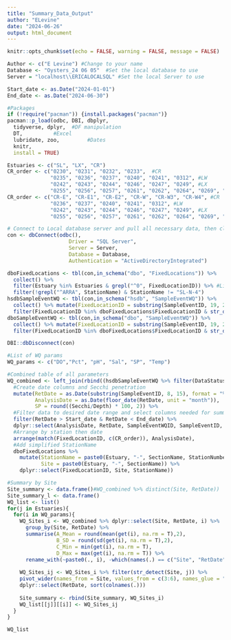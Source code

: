 ```yaml
---
title: "Summary_Data_Output"
author: "ELevine"
date: "2024-06-26"
output: html_document
---
```


```r
knitr::opts_chunk$set(echo = FALSE, warning = FALSE, message = FALSE)

Author <- c("E Levine") #Change to your name
Database <- "Oysters_24 06 05"  #Set the local database to use
Server = "localhost\\ERICALOCALSQL" #Set the local Server to use

Start_date <- as.Date("2024-01-01")
End_date <- as.Date("2024-06-30")

#Packages
if (!require("pacman")) {install.packages("pacman")}
pacman::p_load(odbc, DBI, dbplyr,
  tidyverse, dplyr,  #DF manipulation
  DT,          #Excel
  lubridate, zoo,         #Dates
  knitr, 
  install = TRUE)

Estuaries <- c("SL", "LX", "CR")
CR_order <- c("0230", "0231", "0232", "0233",  #CR
              "0235", "0236", "0237", "0240", "0241", "0312", #LW
              "0242", "0243", "0244", "0246", "0247", "0249", #LX
              "0255", "0256", "0257", "0261", "0262", "0264", "0269", "0270", "0271") #SL
CR_order <- c("CR-E", "CR-E1", "CR-E2", "CR-W", "CR-W3", "CR-W4", #CR
              "0236", "0237", "0240", "0241", "0312", #LW
              "0242", "0243", "0244", "0246", "0247", "0249", #LX
              "0255", "0256", "0257", "0261", "0262", "0264", "0269", "0270", "0271") #SL

```


```r
# Connect to Local database server and pull all necessary data, then close connection 
con <- dbConnect(odbc(),
                    Driver = "SQL Server", 
                    Server = Server,
                    Database = Database,
                    Authentication = "ActiveDirectoryIntegrated")

dboFixedLocations <- tbl(con,in_schema("dbo", "FixedLocations")) %>%
  collect() %>% 
  filter(Estuary %in% Estuaries & grepl("^0", FixedLocationID)) %>% #Limit to primary stations, remove "ARRA" and SLN4
  filter(!grepl("^ARRA", StationName) & StationName != "SL-N-4")
hsdbSampleEventWQ <- tbl(con,in_schema("hsdb", "SampleEventWQ")) %>%
  collect() %>% mutate(FixedLocationID = substring(SampleEventID, 19, 22)) %>% #Create FixedLocationID column and filter to matching IDs
  filter(FixedLocationID %in% dboFixedLocations$FixedLocationID & str_detect(SampleEventWQID, 'COLL')) #Limit to COLL (dermo) data
dboSampleEventWQ <- tbl(con,in_schema("dbo", "SampleEventWQ")) %>%
  collect() %>% mutate(FixedLocationID = substring(SampleEventID, 19, 22)) %>% #Create FixedLocationID column and filter to matching IDs
  filter(FixedLocationID %in% dboFixedLocations$FixedLocationID & str_detect(SampleEventWQID, 'COLL')) #Limit to COLL (dermo) data

DBI::dbDisconnect(con)
```

```r

#List of WQ params
WQ_params <- c("DO","Pct", "pH", "Sal", "SP", "Temp")

#Combined table of all parameters
WQ_combined <- left_join(rbind((hsdbSampleEventWQ %>% filter(DataStatus == "Proofed")), (dboSampleEventWQ %>% filter(DataStatus == "Proofed"))) %>%
  #Create date columns and Secchi penetration
  mutate(RetDate = as.Date(substring(SampleEventID, 8, 15), format = "%Y%m%d"),
         AnalysisDate = as.Date(floor_date(RetDate, unit = "month")),
         SP = round((Secchi/Depth) * 100, 2)) %>%
  #Filter data to desired date range and select columns needed for summary
  filter(RetDate > Start_date & RetDate < End_date) %>%
  dplyr::select(AnalysisDate, RetDate, SampleEventWQID, SampleEventID, FixedLocationID, DissolvedOxygen, PercentDissolvedOxygen, pH, Salinity, SP, Temperature) %>% rename(DO = DissolvedOxygen, Pct = PercentDissolvedOxygen, Sal = Salinity, Temp = Temperature) %>%
  #Arrange by station then date
  arrange(match(FixedLocationID, c(CR_order)), AnalysisDate),
  #Add simplified StationName 
  dboFixedLocations %>% 
    mutate(StationName = paste0(Estuary, "-", SectionName, StationNumber),
           Site = paste0(Estuary, "-", SectionName)) %>%
    dplyr::select(FixedLocationID, Site, StationName))

#Summary by Site
Site_summary <- data.frame()#WQ_combined %>% distinct(Site, RetDate))
Site_summary_l <- data.frame()
WQ_list <- list()
for(j in Estuaries){
  for(i in WQ_params){
    WQ_Sites_i <- WQ_combined %>% dplyr::select(Site, RetDate, i) %>%
      group_by(Site, RetDate) %>%
      summarise(A_Mean = round(mean(get(i), na.rm = T),2),
                B_SD = round(sd(get(i), na.rm = T),2),
                C_Min = min(get(i), na.rm = T),
                D_Max = max(get(i), na.rm = T)) %>%
      rename_with(~paste0(., i), -which(names(.) == c("Site", "RetDate")))
    
    WQ_Sites_ij <- WQ_Sites_i %>% filter(str_detect(Site, j)) %>% 
    pivot_wider(names_from = Site, values_from = c(3:6), names_glue = "{Site}_{.value}", values_fill = NA) %>%
    dplyr::select(RetDate, sort(colnames(.)))
    
    Site_summary <- rbind(Site_summary, WQ_Sites_i)
    WQ_list[[j]][[i]] <- WQ_Sites_ij
  }
}

WQ_list

```
